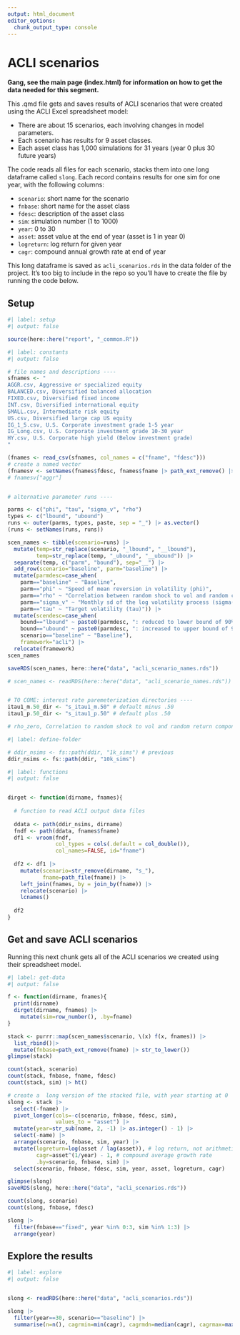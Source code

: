 ```yaml
---
output: html_document
editor_options: 
  chunk_output_type: console
---
```


# ACLI scenarios

**Gang, see the main page (index.html) for information on how to get the data needed for this segment.**

This .qmd file gets and saves results of ACLI scenarios that were created using the ACLI Excel spreadsheet model:

-   There are about 15 scenarios, each involving changes in model parameters.
-   Each scenario has results for 9 asset classes.
-   Each asset class has 1,000 simulations for 31 years (year 0 plus 30 future years)

The code reads all files for each scenario, stacks them into one long dataframe called `slong`. Each record contains results for one sim for one year, with the following columns:

-   `scenario`: short name for the scenario
-   `fnbase`: short name for the asset class
-   `fdesc`: description of the asset class
-   `sim`: simulation number (1 to 1000)
-   `year`: 0 to 30
-   `asset`: asset value at the end of year (asset is 1 in year 0)
-   `logreturn`: log return for given year
-   `cagr`: compound annual growth rate at end of year

This long dataframe is saved as `acli_scenarios.rds` in the data folder of the project. It's too big to include in the repo so you'll have to create the file by running the code below.

## Setup

```r
#| label: setup
#| output: false

source(here::here("report", "_common.R"))

```

```r
#| label: constants
#| output: false

# file names and descriptions ----
sfnames <- "
AGGR.csv, Aggressive or specialized equity
BALANCED.csv, Diversified balanced allocation
FIXED.csv, Diversified fixed income
INT.csv, Diversified international equity
SMALL.csv, Intermediate risk equity
US.csv, Diversified large cap US equity
IG_1_5.csv, U.S. Corporate investment grade 1-5 year
IG_Long.csv, U.S. Corporate investment grade 10-30 year
HY.csv, U.S. Corporate high yield (Below investment grade)
"

(fnames <- read_csv(sfnames, col_names = c("fname", "fdesc")))
# create a named vector
(fnamesv <- setNames(fnames$fdesc, fnames$fname |> path_ext_remove() |> str_to_lower()))
# fnamesv["aggr"]


# alternative parameter runs ----

parms <- c("phi", "tau", "sigma_v", "rho")
types <- c("lbound", "ubound")
runs <- outer(parms, types, paste, sep = "_") |> as.vector()
(runs <- setNames(runs, runs))

scen_names <- tibble(scenario=runs) |> 
  mutate(temp=str_replace(scenario, "_lbound", "__lbound"),
         temp=str_replace(temp, "_ubound", "__ubound")) |> 
  separate(temp, c("parm", "bound"), sep="__") |> 
  add_row(scenario="baseline", parm="baseline") |> 
  mutate(parmdesc=case_when(
    parm=="baseline" ~ "Baseline",
    parm=="phi" ~ "Speed of mean reversion in volatility (phi)",
    parm=="rho" ~ "Correlation between random shock to vol and random component of return (rho)",
    parm=="sigma_v" ~ "Monthly sd of the log volatility process (sigma(v))",
    parm=="tau" ~ "Target volatility (tau)")) |> 
  mutate(scendesc=case_when(
    bound=="lbound" ~ paste0(parmdesc, ": reduced to lower bound of 90% CI"),
    bound=="ubound" ~ paste0(parmdesc, ": increased to upper bound of 90% CI"),
    scenario=="baseline" ~ "Baseline"),
    framework="acli") |> 
  relocate(framework)
scen_names

saveRDS(scen_names, here::here("data", "acli_scenario_names.rds"))

# scen_names <- readRDS(here::here("data", "acli_scenario_names.rds"))


# TO COME: interest rate paremeterization directories ----
itau1_m.50_dir <- "s_itau1_m.50" # default minus .50
itau1_p.50_dir <- "s_itau1_p.50" # default plus .50

# rho_zero, Correlation to random shock to vol and random return component (rho) set to zero for each equity fund

```

```r
#| label: define-folder

# ddir_nsims <- fs::path(ddir, "1k_sims") # previous
ddir_nsims <- fs::path(ddir, "10k_sims")

```



```r
#| label: functions
#| output: false


dirget <- function(dirname, fnames){
  
  # function to read ACLI output data files
  
  ddata <- path(ddir_nsims, dirname)
  fndf <- path(ddata, fnames$fname)
  df1 <- vroom(fndf, 
               col_types = cols(.default = col_double()),
               col_names=FALSE, id="fname")
  
  df2 <- df1 |> 
    mutate(scenario=str_remove(dirname, "s_"),
           fname=path_file(fname)) |> 
    left_join(fnames, by = join_by(fname)) |> 
    relocate(scenario) |> 
    lcnames()
  
  df2
}

```

## Get and save ACLI scenarios

Running this next chunk gets all of the ACLI scenarios we created using their spreadsheet model.

```r
#| label: get-data
#| output: false

f <- function(dirname, fnames){
  print(dirname)
  dirget(dirname, fnames) |> 
    mutate(sim=row_number(), .by=fname)
}

stack <- purrr::map(scen_names$scenario, \(x) f(x, fnames)) |> 
  list_rbind()|> 
  mutate(fnbase=path_ext_remove(fname) |> str_to_lower())
glimpse(stack)

count(stack, scenario)
count(stack, fnbase, fname, fdesc)
count(stack, sim) |> ht()

# create a  long version of the stacked file, with year starting at 0
slong <- stack |> 
  select(-fname) |> 
  pivot_longer(cols=-c(scenario, fnbase, fdesc, sim),
               values_to = "asset") |> 
  mutate(year=str_sub(name, 2, -1) |> as.integer() - 1) |> 
  select(-name) |> 
  arrange(scenario, fnbase, sim, year) |> 
  mutate(logreturn=log(asset / lag(asset)), # log return, not arithmetic return
         cagr=asset^(1/year) - 1, # compound average growth rate
         .by=scenario, fnbase, sim) |> 
  select(scenario, fnbase, fdesc, sim, year, asset, logreturn, cagr)

glimpse(slong)
saveRDS(slong, here::here("data", "acli_scenarios.rds"))

count(slong, scenario)
count(slong, fnbase, fdesc)

slong |> 
  filter(fnbase=="fixed", year %in% 0:3, sim %in% 1:3) |> 
  arrange(year)


```

## Explore the results

```r
#| label: explore
#| output: false


slong <- readRDS(here::here("data", "acli_scenarios.rds"))

slong |> 
  filter(year==30, scenario=="baseline") |> 
  summarise(n=n(), cagrmin=min(cagr), cagrmdn=median(cagr), cagrmax=max(cagr), .by = c(fnbase, fdesc))

```
